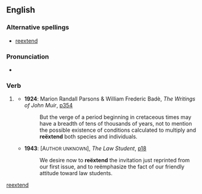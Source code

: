 ==English==

===Alternative spellings===
* [[reextend]]

===Pronunciation===
* {{a|UK}} {{IPA|/ɹi.ɛksˈtɛnd/}}

===Verb===
{{en-verb}}

# {{rare}} {{alternative spelling of|[[re-extend]]}}
#* '''1924''': Marion Randall Parsons & William Frederic Badè, ''The Writings of John Muir'', [http://www.google.co.uk/books?id=xrAhEYqkZB8C&q=%22re%C3%ABxtend%22&dq=%22re%C3%ABxtend%22&pgis=1 p354]
#*: But the verge of a period beginning in cretaceous times may have a breadth of tens of thousands of years, not to mention the possible existence of conditions calculated to multiply and '''reëxtend''' both species and individuals.
#* '''1943''': [A<small>UTHOR UNKNOWN</small>], ''The Law Student'', [http://www.google.co.uk/books?id=WRcvAAAAIAAJ&q=%22re%C3%ABxtend%22&dq=%22re%C3%ABxtend%22&pgis=1 p18]
#*: We desire now to '''reëxtend''' the invitation just reprinted from our first issue, and to reëmphasize the fact of our friendly attitude toward law students.

[[Category:English words spelled with diacritics|reextend]]